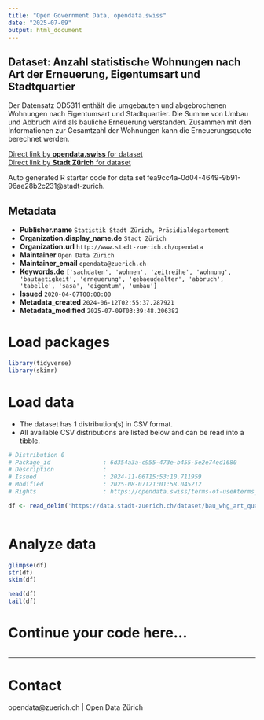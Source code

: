 ```yaml
---
title: "Open Government Data, opendata.swiss"
date: "2025-07-09"
output: html_document
---
```


## Dataset: Anzahl statistische Wohnungen nach Art der Erneuerung, Eigentumsart und Stadtquartier

Der Datensatz OD5311 enthält die umgebauten und abgebrochenen Wohnungen nach Eigentumsart und Stadtquartier. Die Summe von Umbau und Abbruch wird als bauliche Erneuerung verstanden. Zusammen mit den Informationen zur Gesamtzahl der Wohnungen kann die Erneuerungsquote berechnet werden.

[Direct link by **opendata.swiss** for dataset](https://opendata.swiss/de/dataset/anzahl-statistische-wohnungen-nach-art-der-erneuerung-eigentumsart-und-stadtquartier)<br>
[Direct link by **Stadt Zürich** for dataset](https://data.stadt-zuerich.ch/dataset/bau_whg_art_quartier_eigentumsart_seit1993_od5312)

Auto generated R starter code for data set fea9cc4a-0d04-4649-9b91-96ae28b2c231@stadt-zurich.

## Metadata

- **Publisher.name** `Statistik Stadt Zürich, Präsidialdepartement`
- **Organization.display_name.de** `Stadt Zürich`
- **Organization.url** `http://www.stadt-zuerich.ch/opendata`
- **Maintainer** `Open Data Zürich`
- **Maintainer_email** `opendata@zuerich.ch`
- **Keywords.de** `['sachdaten', 'wohnen', 'zeitreihe', 'wohnung', 'bautaetigkeit', 'erneuerung', 'gebaeudealter', 'abbruch', 'tabelle', 'sasa', 'eigentum', 'umbau']`
- **Issued** `2020-04-07T00:00:00`
- **Metadata_created** `2024-06-12T02:55:37.287921`
- **Metadata_modified** `2025-07-09T03:39:48.206382`


# Load packages

```r

library(tidyverse)
library(skimr)

```

# Load data

-   The dataset has 1 distribution(s) in CSV format.
-   All available CSV distributions are listed below and can be read into a tibble.

```r

# Distribution 0
# Package_id               : 6d354a3a-c955-473e-b455-5e2e74ed1680
# Description              : 
# Issued                   : 2024-11-06T15:53:10.711959
# Modified                 : 2025-08-07T21:01:58.045212
# Rights                   : https://opendata.swiss/terms-of-use#terms_open

df <- read_delim('https://data.stadt-zuerich.ch/dataset/bau_whg_art_quartier_eigentumsart_seit1993_od5312/download/BAU531OD5312.csv')



```

# Analyze data

```r

glimpse(df)
str(df)
skim(df)

head(df)
tail(df)

```

# Continue your code here...

```r

```

------------------------------------------------------------------------

# Contact

opendata@zuerich.ch | Open Data Zürich
